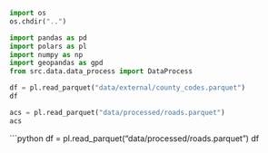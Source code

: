 ```python
import os
os.chdir("..")
```

```python
import pandas as pd
import polars as pl
import numpy as np
import geopandas as gpd
from src.data.data_process import DataProcess
```

```python
df = pl.read_parquet("data/external/county_codes.parquet")
df
```

```python
acs = pl.read_parquet("data/processed/roads.parquet")
acs
```

```python
df = pl.read_parquet("data/processed/roads.parquet")
df